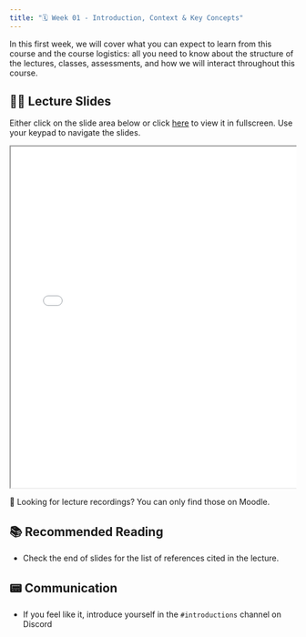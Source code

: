 ```yaml
---
title: "🗓️ Week 01 - Introduction, Context & Key Concepts"
---
```


In this first week, we will cover what you can expect to learn from this course and the course logistics: all you need to know about the structure of the lectures, classes, assessments, and how we will interact throughout this course. 

## 👨‍🏫 Lecture Slides 

Either click on the slide area below or click [here](slides.qmd) to view it in fullscreen.
Use your keypad to navigate the slides.

<div class="container" style="position: relative;overflow: hidden;width: 100%;min-height:600px;">
<iframe src="slides.html" style="position=absolute;top: 0;left: 0;bottom: 0;right: 0;width: 100%;min-height:600px;"></iframe>
</div>

🎥 Looking for lecture recordings? You can only find those on Moodle.

## 📚 Recommended Reading

- Check the end of slides for the list of references cited in the lecture.

## 📟 Communication

- If you feel like it, introduce yourself in the `#introductions` channel on Discord